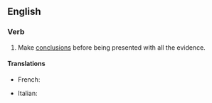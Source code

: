 ==English==

===Verb===
{{head|en|verb}}

# {{lb|en|idiomatic}} Make [[conclusion]]s before being presented with all the evidence.

====Translations====
{{trans-top|make conclusions before being presented with all the evidence}}
* French: {{t|fr|sauter aux conclusions}}
{{trans-mid}}
* Italian: {{t|it|saltare alle conclusioni}}
{{trans-bottom}}